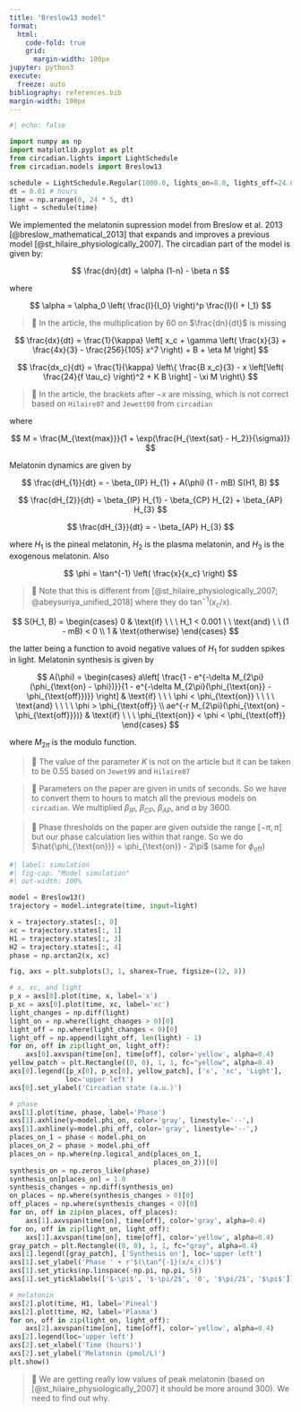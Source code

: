 ```yaml
---
title: "Breslow13 model"
format:
  html:
    code-fold: true
    grid:
      margin-width: 100px
jupyter: python3
execute:
  freeze: auto
bibliography: references.bib
margin-width: 100px
---
```


```python
#| echo: false

import numpy as np
import matplotlib.pyplot as plt
from circadian.lights import LightSchedule
from circadian.models import Breslow13

schedule = LightSchedule.Regular(1000.0, lights_on=8.0, lights_off=24.0)
dt = 0.01 # hours
time = np.arange(0, 24 * 5, dt)
light = schedule(time)
```


We implemented the melatonin supression model from Breslow et al. 2013 [@breslow_mathematical_2013] that expands and improves a previous model [@st_hilaire_physiologically_2007]. 
The circadian part of the model is given by:

$$
\frac{dn}{dt} = \alpha (1-n) - \beta n
$$

where

$$
\alpha = \alpha_0 \left( \frac{I}{I_0} \right)^p \frac{I}{I + I_1}
$$

> 🚨 In the article, the multiplication by 60 on $\frac{dn}{dt}$ is missing

$$
\frac{dx}{dt} = \frac{1}{\kappa} \left[ x_c + \gamma \left( \frac{x}{3} + \frac{4x}{3} - \frac{256}{105} x^7 \right) + B + \eta M \right]
$$

$$
\frac{dx_c}{dt} = \frac{1}{\kappa} \left\{ \frac{B x_c}{3} - x \left[\left( \frac{24}{f \tau_c} \right)^2  + K B \right] - \xi M \right\}
$$

> 🚨 In the article, the brackets after $-x$ are missing, which is not correct based on `Hilaire07` and `Jewett00` from `circadian`

where 

$$
M = \frac{M_{\text{max}}}{1 + \exp(\frac{H_{\text{sat} - H_2}}{\sigma})}
$$

Melatonin dynamics are given by

$$
\frac{dH_{1}}{dt} = - \beta_{IP} H_{1} + A(\phi) (1 - mB) S(H1, B)
$$

$$
\frac{dH_{2}}{dt} = \beta_{IP} H_{1} - \beta_{CP} H_{2} + \beta_{AP} H_{3}
$$

$$
\frac{dH_{3}}{dt} = - \beta_{AP} H_{3}
$$

where $H_{1}$ is the pineal melatonin, $H_{2}$ is the plasma melatonin, and $H_{3}$ is the exogenous melatonin. Also

$$
\phi = \tan^{-1} \left( \frac{x}{x_c} \right)
$$

> 🚨 Note that this is different from [@st_hilaire_physiologically_2007; @abeysuriya_unified_2018] where they do $\tan^{-1}(x_c/x)$.  

$$
S(H_1, B) =  
\begin{cases}
  0 & \text{if} \ \ \ H_1 < 0.001 \ \ \text{and} \ \ (1 - mB) < 0 \\
  1 & \text{otherwise}
\end{cases}
$$

the latter being a function to avoid negative values of $H_1$ for sudden spikes in light. Melatonin synthesis is given by

$$
A(\phi) = 
\begin{cases}
  a\left[ \frac{1 - e^{-\delta M_{2\pi}(\phi_{\text{on} - \phi})}}{1 - e^{-\delta M_{2\pi}(\phi_{\text{on}} - \phi_{\text{off}})}} \right] & \text{if} \ \ \ \phi < \phi_{\text{on}} \ \ \ \ \text{and} \ \ \ \ \phi > \phi_{\text{off}} \\
  ae^{-r M_{2\pi}(\phi_{\text{on} - \phi_{\text{off}}})} & \text{if} \ \ \  \phi_{\text{on}} < \phi < \phi_{\text{off}}
\end{cases}
$$

where $M_{2\pi}$ is the modulo function. 

> 🚨 The value of the parameter $K$ is not on the article but it can be taken to be 0.55 based on `Jewet99` and `Hilaire07`

> 🚨 Parameters on the paper are given in units of seconds. So we have to convert them to hours to match all the previous models on `circadian`. We multiplied $\beta_{IP}$, $\beta_{CP}$, $\beta_{AP}$, and $a$ by 3600.

> 🚨 Phase thresholds on the paper are given outside the range $[-\pi, \pi]$ but our phase calculation lies within that range. So we do $\hat{\phi_{\text{on}}} = \phi_{\text{on}} - 2\pi$ (same for $\phi_{\text{off}}$)



```python
#| label: simulation
#| fig-cap: "Model simulation"
#| out-width: 100% 

model = Breslow13()
trajectory = model.integrate(time, input=light)

x = trajectory.states[:, 0]
xc = trajectory.states[:, 1]
H1 = trajectory.states[:, 3]
H2 = trajectory.states[:, 4]
phase = np.arctan2(x, xc)

fig, axs = plt.subplots(3, 1, sharex=True, figsize=(12, 8))

# x, xc, and light
p_x = axs[0].plot(time, x, label='x')
p_xc = axs[0].plot(time, xc, label='xc')
light_changes = np.diff(light)
light_on = np.where(light_changes > 0)[0]
light_off = np.where(light_changes < 0)[0]
light_off = np.append(light_off, len(light) - 1)
for on, off in zip(light_on, light_off):
    axs[0].axvspan(time[on], time[off], color='yellow', alpha=0.4)
yellow_patch = plt.Rectangle((0, 0), 1, 1, fc="yellow", alpha=0.4)
axs[0].legend([p_x[0], p_xc[0], yellow_patch], ['x', 'xc', 'Light'],
              loc='upper left')
axs[0].set_ylabel('Circadian state (a.u.)')

# phase
axs[1].plot(time, phase, label='Phase')
axs[1].axhline(y=model.phi_on, color='gray', linestyle='--',)
axs[1].axhline(y=model.phi_off, color='gray', linestyle='--',)
places_on_1 = phase < model.phi_on
places_on_2 = phase > model.phi_off
places_on = np.where(np.logical_and(places_on_1,
                                    places_on_2))[0]
synthesis_on = np.zeros_like(phase)
synthesis_on[places_on] = 1.0
synthesis_changes = np.diff(synthesis_on)
on_places = np.where(synthesis_changes > 0)[0]
off_places = np.where(synthesis_changes < 0)[0]
for on, off in zip(on_places, off_places):
    axs[1].axvspan(time[on], time[off], color='gray', alpha=0.4)
for on, off in zip(light_on, light_off):
    axs[1].axvspan(time[on], time[off], color='yellow', alpha=0.4)
gray_patch = plt.Rectangle((0, 0), 1, 1, fc="gray", alpha=0.4)
axs[1].legend([gray_patch], ['Synthesis on'], loc='upper left')
axs[1].set_ylabel('Phase ' + r'$(\tan^{-1}(x/x_c))$')
axs[1].set_yticks(np.linspace(-np.pi, np.pi, 5))
axs[1].set_yticklabels(['$-\pi$', '$-\pi/2$', '0', '$\pi/2$', '$\pi$'])

# melatonin
axs[2].plot(time, H1, label='Pineal')
axs[2].plot(time, H2, label='Plasma')
for on, off in zip(light_on, light_off):
    axs[2].axvspan(time[on], time[off], color='yellow', alpha=0.4)
axs[2].legend(loc='upper left')
axs[2].set_xlabel('Time (hours)')
axs[2].set_ylabel('Melatonin (pmol/L)')
plt.show()
```


> 🚨 We are getting really low values of peak melatonin (based on [@st_hilaire_physiologically_2007] it should be more around 300). We need to find out why.